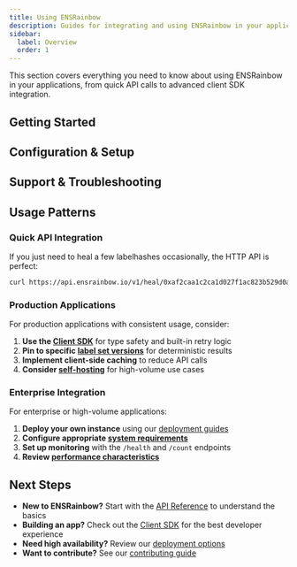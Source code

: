 ```yaml
---
title: Using ENSRainbow
description: Guides for integrating and using ENSRainbow in your applications.
sidebar:
  label: Overview
  order: 1
---
```



This section covers everything you need to know about using ENSRainbow in your applications, from quick API calls to advanced client SDK integration.

## Getting Started

<LinkCard
  title="API Reference"
  description="Complete HTTP API documentation with examples and error handling"
  href="/ensrainbow/usage/api/"
/>

<LinkCard
  title="Client SDK"
  description="TypeScript SDK for easy integration with type safety and caching"
  href="/ensrainbow/usage/client-sdk/"
/>

## Configuration & Setup

<LinkCard
  title="Configuration"
  description="Configure ENSRainbow for different environments and use cases"
  href="/ensrainbow/usage/configuration/"
/>

<LinkCard
  title="Hosted Instances"
  description="Public ENSRainbow instances you can use immediately"
  href="/ensrainbow/usage/hosted-ensrainbow-instances/"
/>

## Support & Troubleshooting

<LinkCard
  title="Troubleshooting"
  description="Common issues and their solutions"
  href="/ensrainbow/usage/troubleshooting/"
/>

## Usage Patterns

### Quick API Integration
If you just need to heal a few labelhashes occasionally, the HTTP API is perfect:

```bash
curl https://api.ensrainbow.io/v1/heal/0xaf2caa1c2ca1d027f1ac823b529d0a67cd144264b2789fa2ea4d63a67c7103cc
```

### Production Applications
For production applications with consistent usage, consider:

1. **Use the [Client SDK](/ensrainbow/usage/client-sdk/)** for type safety and built-in retry logic
2. **Pin to specific [label set versions](/ensrainbow/concepts/label-sets-and-versioning/)** for deterministic results
3. **Implement client-side caching** to reduce API calls
4. **Consider [self-hosting](/ensrainbow/deploying/)** for high-volume use cases

### Enterprise Integration
For enterprise or high-volume applications:

1. **Deploy your own instance** using our [deployment guides](/ensrainbow/deploying/)
2. **Configure appropriate [system requirements](/ensrainbow/contributing/system-requirements/)**
3. **Set up monitoring** with the `/health` and `/count` endpoints
4. **Review [performance characteristics](/ensrainbow/concepts/performance/)**

## Next Steps

- **New to ENSRainbow?** Start with the [API Reference](/ensrainbow/usage/api/) to understand the basics
- **Building an app?** Check out the [Client SDK](/ensrainbow/usage/client-sdk/) for the best developer experience  
- **Need high availability?** Review our [deployment options](/ensrainbow/deploying/)
- **Want to contribute?** See our [contributing guide](/ensrainbow/contributing/) 
